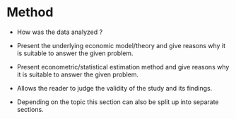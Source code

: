 # Method

* How was the data analyzed ?

* Present the underlying economic model/theory and give reasons why it is
  suitable to answer the given problem.

* Present econometric/statistical estimation method and give reasons why it is
  suitable to answer the given problem.

* Allows the reader to judge the validity of the study and its findings.

* Depending on the topic this section can also be split up into separate
  sections.

\newpage

